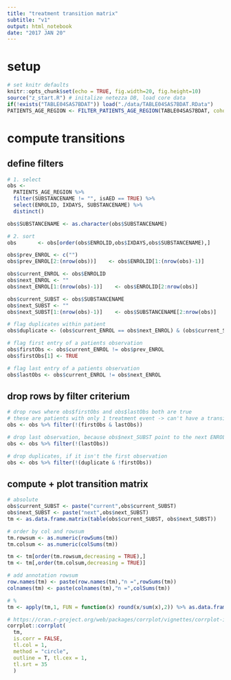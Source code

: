 ```yaml
---
title: "treatment transition matrix"
subtitle: "v1"
output: html_notebook
date: "2017 JAN 20"
---
```


# setup
```r
# set knitr defaults
knitr::opts_chunk$set(echo = TRUE, fig.width=20, fig.height=10)
source("z_start.R") # initalize netezza DB, load core data
if(!exists("TABLE04SAS7BDAT")) load("./data/TABLE04SAS7BDAT.RData")
PATIENTS_AGE_REGION <- FILTER_PATIENTS_AGE_REGION(TABLE04SAS7BDAT, cohort = "children")
```

# compute transitions
## define filters
```r
# 1. select
obs <- 
  PATIENTS_AGE_REGION %>% 
  filter(SUBSTANCENAME != "", isAED == TRUE) %>% 
  select(ENROLID, IXDAYS, SUBSTANCENAME) %>%
  distinct()

obs$SUBSTANCENAME <- as.character(obs$SUBSTANCENAME)

# 2. sort
obs       <- obs[order(obs$ENROLID,obs$IXDAYS,obs$SUBSTANCENAME),]

obs$prev_ENROL <- c("")
obs$prev_ENROL[2:(nrow(obs))]    <- obs$ENROLID[1:(nrow(obs)-1)]

obs$current_ENROL <- obs$ENROLID
obs$next_ENROL <- ""
obs$next_ENROL[1:(nrow(obs)-1)]    <- obs$ENROLID[2:nrow(obs)]

obs$current_SUBST <- obs$SUBSTANCENAME
obs$next_SUBST <- ""
obs$next_SUBST[1:(nrow(obs)-1)]    <- obs$SUBSTANCENAME[2:nrow(obs)]

# flag duplicates within patient
obs$duplicate <- (obs$current_ENROL == obs$next_ENROL) & (obs$current_SUBST == obs$next_SUBST)

# flag first entry of a patients observation
obs$firstObs <- obs$current_ENROL != obs$prev_ENROL
obs$firstObs[1] <- TRUE

# flag last entry of a patients observation
obs$lastObs <- obs$current_ENROL != obs$next_ENROL

```

## drop rows by filter criterium
```r
# drop rows where obs$firstObs and obs$lastObs both are true 
# these are patients with only 1 treatment event -> can't have a transition
obs <- obs %>% filter(!(firstObs & lastObs))

# drop last observation, because obs$next_SUBST point to the next ENROLID
obs <- obs %>% filter(!(lastObs))

# drop duplicates, if it isn't the first observation
obs <- obs %>% filter(!(duplicate & !firstObs))
```

## compute + plot transition matrix
```r

# absolute
obs$current_SUBST <- paste("current",obs$current_SUBST)
obs$next_SUBST <- paste("next",obs$next_SUBST)
tm <- as.data.frame.matrix(table(obs$current_SUBST, obs$next_SUBST))

# order by col and rowsum
tm.rowsum <- as.numeric(rowSums(tm))
tm.colsum <- as.numeric(colSums(tm))

tm <- tm[order(tm.rowsum,decreasing = TRUE),]
tm <- tm[,order(tm.colsum,decreasing = TRUE)]

# add annotation rowsum 
row.names(tm) <- paste(row.names(tm),"n =",rowSums(tm))
colnames(tm) <- paste(colnames(tm),"n =",colSums(tm))

# %
tm <- apply(tm,1, FUN = function(x) round(x/sum(x),2)) %>% as.data.frame() %>% t()

# https://cran.r-project.org/web/packages/corrplot/vignettes/corrplot-intro.html
corrplot::corrplot(
  tm,
  is.corr = FALSE,
  tl.col = 1,
  method = "circle",
  outline = T, tl.cex = 1,
  tl.srt = 35
  )

```

